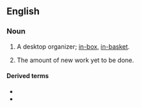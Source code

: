 {{also|intray}}

==English==

===Noun===
{{en-noun|head=[[in]]-[[tray]]}}

# {{lb|en|British|Ireland}} A desktop organizer; [[in-box]], [[in-basket]].
# {{lb|en|by extension}} The amount of new work yet to be done.

====Derived terms====
* {{l|en|in-tray exercise}}
* {{l|en|in-tray training}}